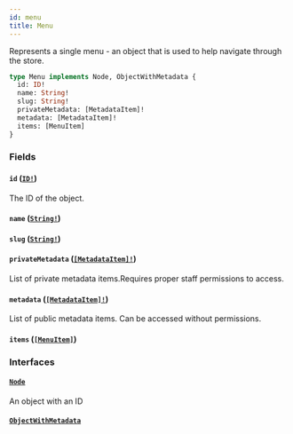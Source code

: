 ```yaml
---
id: menu
title: Menu
---
```


Represents a single menu - an object that is used to help navigate through the store.

```graphql
type Menu implements Node, ObjectWithMetadata {
  id: ID!
  name: String!
  slug: String!
  privateMetadata: [MetadataItem]!
  metadata: [MetadataItem]!
  items: [MenuItem]
}
```

### Fields

#### `id` ([`ID!`](/developer/api-reference/scalars/id))

The ID of the object.

#### `name` ([`String!`](/developer/api-reference/scalars/string))

#### `slug` ([`String!`](/developer/api-reference/scalars/string))

#### `privateMetadata` ([`[MetadataItem]!`](/developer/api-reference/objects/metadata-item))

List of private metadata items.Requires proper staff permissions to access.

#### `metadata` ([`[MetadataItem]!`](/developer/api-reference/objects/metadata-item))

List of public metadata items. Can be accessed without permissions.

#### `items` ([`[MenuItem]`](/developer/api-reference/objects/menu-item))

### Interfaces

#### [`Node`](/developer/api-reference/interfaces/node)

An object with an ID

#### [`ObjectWithMetadata`](/developer/api-reference/interfaces/object-with-metadata)
